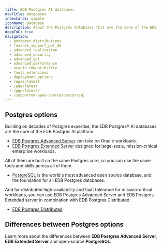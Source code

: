 ```yaml
---
title: EDB Postgres AI databases
navTitle: Databases
indexCards: simple
iconName: Database
description: About the Postgres databases that are the core of the EDB Postgres AI platform.
deepToC: true
navigation: 
  - postgres_distributions
  - feature_support_per_db
  - advanced_replication
  - advanced_security
  - advanced_sql
  - advanced_performance
  - oracle_compatibility
  - tools_extensions
  - deployment_options
  - /epas/latest
  - /pge/latest
  - /pgd/latest/
  - /supported-open-source/postgresql
---
```


## Postgres options 

Building on decades of Postgres expertise, the EDB Postgres® AI databases are the core of the EDB Postgres AI platform. 

-   [EDB Postgres Advanced Server](/epas/latest) can take on Oracle workloads.
-   [EDB Postgres Extended Server](/pge/latest) designed for large-scale, mission-critical enterprise workloads.

All of them are built on the same Postgres core, so you can use the same tools and skills across all of them.

- [PostgreSQL](/supported-open-source/postgresql) is the world's most advanced open source database, and the foundation for all EDB Postgres databases.

And for distributed high-availability and fault tolerance for mission-critical workloads, you can use EDB Postgres Advanced Server and EDB Postgres Extended server in combination with EDB Postgres Distributed: 

-   [EDB Postgres Distributed](/pgd/latest)

## Differences between Postgres options

Learn more about the differences between **EDB Postgres Advanced Server**, **EDB Extended Server** and open-source **PostgreSQL**: 
